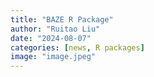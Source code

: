 ```yaml
---
title: "BAZE R Package"
author: "Ruitao Liu"
date: "2024-08-07"
categories: [news, R packages]
image: "image.jpeg"
---
```

